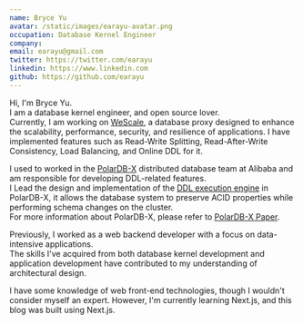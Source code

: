 ```yaml
---
name: Bryce Yu
avatar: /static/images/earayu-avatar.png
occupation: Database Kernel Engineer
company:
email: earayu@gmail.com
twitter: https://twitter.com/earayu
linkedin: https://www.linkedin.com
github: https://github.com/earayu
---
```


Hi, I'm Bryce Yu.<br />
I am a database kernel engineer, and open source lover.<br />
Currently, I am working on [WeScale](https://github.com/wesql/wescale), a database proxy designed to enhance the scalability, performance, security, and resilience of applications.
I have implemented features such as Read-Write Splitting, Read-After-Write Consistency, Load Balancing, and Online DDL for it.


I used to worked in the [PolarDB-X](https://github.com/polardb/polardbx-sql) distributed database team at Alibaba and am responsible for developing DDL-related features. <br />
I Lead the design and implementation of the [DDL execution engine](https://github.com/polardb/polardbx-sql/blob/main/polardbx-executor/src/main/java/com/alibaba/polardbx/executor/ddl/newengine/DdlEngineDagExecutor.java) in PolarDB-X, it allows the database system to preserve ACID properties while performing schema changes on the cluster.<br />
For more information about PolarDB-X, please refer to [PolarDB-X Paper](https://users.cs.utah.edu/~lifeifei/papers/icde22-polardbx.pdf).

Previously, I worked as a web backend developer with a focus on data-intensive applications. <br />
The skills I've acquired from both database kernel development and application development have contributed to my understanding of architectural design.

I have some knowledge of web front-end technologies, though I wouldn't consider myself an expert. However, I'm currently learning Next.js, and this blog was built using Next.js.





